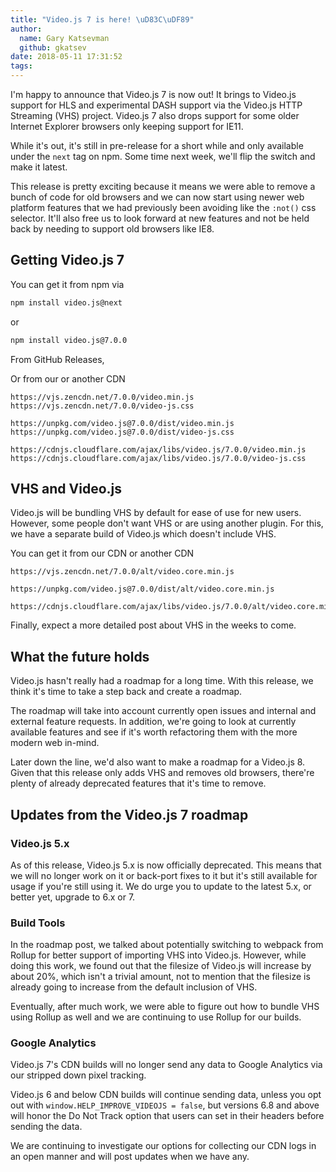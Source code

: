```yaml
---
title: "Video.js 7 is here! \uD83C\uDF89"
author:
  name: Gary Katsevman
  github: gkatsev
date: 2018-05-11 17:31:52
tags:
---
```



<BlogImage filename="blog/video-js-7-is-here/vjs 7 small.png" presentationWidth={150} />

I'm happy to announce that Video.js 7 is now out! It brings to Video.js support for HLS and experimental DASH support via the <Link href="https://github.com/videojs/http-streaming" target="_blank" rel="noopener noreferrer">Video.js HTTP Streaming (VHS)</Link> project. Video.js 7 also drops support for some older Internet Explorer browsers only keeping support for IE11.

While it's out, it's still in pre-release for a short while and only available under the `next` tag on npm. Some time next week, we'll flip the switch and make it latest.

<BlogImage alt="changes for removing IE8 code" filename="blog/video-js-7-is-here/changes.png" presentationWidth={340} />

This release is pretty exciting because it means we were able to <Link href="https://github.com/videojs/video.js/pull/5041" target="_blank" rel="noopener noreferrer">remove a bunch of code</Link> for old browsers and we can now start using newer web platform features that we had previously been avoiding like the `:not()` css selector. It'll also free us to look forward at new features and not be held back by needing to support old browsers like IE8.

## Getting Video.js 7

You can get it from npm via
```sh
npm install video.js@next
```
or
```sh
npm install video.js@7.0.0
```

From <Link href="https://github.com/videojs/video.js/releases/tag/v7.0.0" target="_blank" rel="noopener noreferrer">GitHub Releases</Link>,

Or from our or another CDN
```
https://vjs.zencdn.net/7.0.0/video.min.js
https://vjs.zencdn.net/7.0.0/video-js.css
```
```
https://unpkg.com/video.js@7.0.0/dist/video.min.js
https://unpkg.com/video.js@7.0.0/dist/video-js.css
```
```
https://cdnjs.cloudflare.com/ajax/libs/video.js/7.0.0/video.min.js
https://cdnjs.cloudflare.com/ajax/libs/video.js/7.0.0/video-js.css
```

## VHS and Video.js
Video.js will be bundling VHS by default for ease of use for new users. However, some people don't want VHS or are using another plugin. For this, we have a separate build of Video.js which doesn't include VHS.

You can get it from our CDN or another CDN
```
https://vjs.zencdn.net/7.0.0/alt/video.core.min.js
```
```
https://unpkg.com/video.js@7.0.0/dist/alt/video.core.min.js
```
```
https://cdnjs.cloudflare.com/ajax/libs/video.js/7.0.0/alt/video.core.min.js
```

Finally, expect a more detailed post about VHS in the weeks to come.

## What the future holds
Video.js hasn't really had a roadmap for a long time. With this release, we think it's time to take a step back and create a roadmap.

The roadmap will take into account currently open issues and internal and external feature requests. In addition, we're going to look at currently available features and see if it's worth refactoring them with the more modern web in-mind.

Later down the line, we'd also want to make a roadmap for a Video.js 8. Given that this release only adds VHS and removes old browsers, there're plenty of already deprecated features that it's time to remove.

## Updates from the <Link to="/blog/video-js-7-roadmap">Video.js 7 roadmap</Link>
### Video.js 5.x

As of this release, Video.js 5.x is now officially deprecated. This means that we will no longer work on it or back-port fixes to it but it's still available for usage if you're still using it. We do urge you to update to the latest 5.x, or better yet, upgrade to 6.x or 7.

### Build Tools
In the <Link to="/blog/video-js-7-roadmap">roadmap</Link> post, we talked about potentially switching to webpack from Rollup for better support of importing VHS into Video.js. However, while doing <Link href="https://github.com/videojs/video.js/pull/5033" target="_blank" rel="noopener noreferrer">this work</Link>, we found out that the filesize of Video.js will increase by about 20%, which isn't a trivial amount, not to mention that the filesize is already going to increase from the default inclusion of VHS.

Eventually, after much work, we were able to figure out how to bundle VHS using Rollup as well and we are continuing to use Rollup for our builds.

### Google Analytics
Video.js 7's CDN builds will no longer send any data to Google Analytics via our stripped down pixel tracking.

Video.js 6 and below CDN builds will continue sending data, unless you opt out with `window.HELP_IMPROVE_VIDEOJS = false`, but versions 6.8 and above will honor the Do Not Track option that users can set in their headers before sending the data.

We are continuing to investigate our options for collecting our CDN logs in an open manner and will post updates when we have any.
